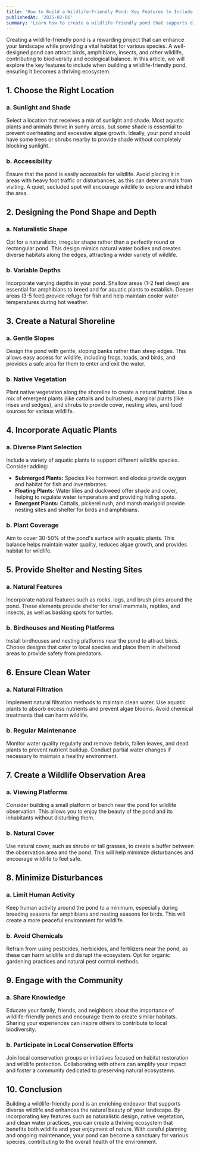 ---
title: 'How to Build a Wildlife-Friendly Pond: Key Features to Include for Supporting Diverse Wildlife'
publishedAt: '2025-02-06'
summary: 'Learn how to create a wildlife-friendly pond that supports diverse species and enhances your landscape.'
---

Creating a wildlife-friendly pond is a rewarding project that can enhance your landscape while providing a vital habitat for various species. A well-designed pond can attract birds, amphibians, insects, and other wildlife, contributing to biodiversity and ecological balance. In this article, we will explore the key features to include when building a wildlife-friendly pond, ensuring it becomes a thriving ecosystem.

## 1. Choose the Right Location

### a. Sunlight and Shade

Select a location that receives a mix of sunlight and shade. Most aquatic plants and animals thrive in sunny areas, but some shade is essential to prevent overheating and excessive algae growth. Ideally, your pond should have some trees or shrubs nearby to provide shade without completely blocking sunlight.

### b. Accessibility

Ensure that the pond is easily accessible for wildlife. Avoid placing it in areas with heavy foot traffic or disturbances, as this can deter animals from visiting. A quiet, secluded spot will encourage wildlife to explore and inhabit the area.

## 2. Designing the Pond Shape and Depth

### a. Naturalistic Shape

Opt for a naturalistic, irregular shape rather than a perfectly round or rectangular pond. This design mimics natural water bodies and creates diverse habitats along the edges, attracting a wider variety of wildlife.

### b. Variable Depths

Incorporate varying depths in your pond. Shallow areas (1-2 feet deep) are essential for amphibians to breed and for aquatic plants to establish. Deeper areas (3-5 feet) provide refuge for fish and help maintain cooler water temperatures during hot weather.

## 3. Create a Natural Shoreline

### a. Gentle Slopes

Design the pond with gentle, sloping banks rather than steep edges. This allows easy access for wildlife, including frogs, toads, and birds, and provides a safe area for them to enter and exit the water.

### b. Native Vegetation

Plant native vegetation along the shoreline to create a natural habitat. Use a mix of emergent plants (like cattails and bulrushes), marginal plants (like irises and sedges), and shrubs to provide cover, nesting sites, and food sources for various wildlife.

## 4. Incorporate Aquatic Plants

### a. Diverse Plant Selection

Include a variety of aquatic plants to support different wildlife species. Consider adding:

- **Submerged Plants:** Species like hornwort and elodea provide oxygen and habitat for fish and invertebrates.
- **Floating Plants:** Water lilies and duckweed offer shade and cover, helping to regulate water temperature and providing hiding spots.
- **Emergent Plants:** Cattails, pickerel rush, and marsh marigold provide nesting sites and shelter for birds and amphibians.

### b. Plant Coverage

Aim to cover 30-50% of the pond's surface with aquatic plants. This balance helps maintain water quality, reduces algae growth, and provides habitat for wildlife.

## 5. Provide Shelter and Nesting Sites

### a. Natural Features

Incorporate natural features such as rocks, logs, and brush piles around the pond. These elements provide shelter for small mammals, reptiles, and insects, as well as basking spots for turtles.

### b. Birdhouses and Nesting Platforms

Install birdhouses and nesting platforms near the pond to attract birds. Choose designs that cater to local species and place them in sheltered areas to provide safety from predators.

## 6. Ensure Clean Water

### a. Natural Filtration

Implement natural filtration methods to maintain clean water. Use aquatic plants to absorb excess nutrients and prevent algae blooms. Avoid chemical treatments that can harm wildlife.

### b. Regular Maintenance

Monitor water quality regularly and remove debris, fallen leaves, and dead plants to prevent nutrient buildup. Conduct partial water changes if necessary to maintain a healthy environment.

## 7. Create a Wildlife Observation Area

### a. Viewing Platforms

Consider building a small platform or bench near the pond for wildlife observation. This allows you to enjoy the beauty of the pond and its inhabitants without disturbing them.

### b. Natural Cover

Use natural cover, such as shrubs or tall grasses, to create a buffer between the observation area and the pond. This will help minimize disturbances and encourage wildlife to feel safe.

## 8. Minimize Disturbances

### a. Limit Human Activity

Keep human activity around the pond to a minimum, especially during breeding seasons for amphibians and nesting seasons for birds. This will create a more peaceful environment for wildlife.

### b. Avoid Chemicals

Refrain from using pesticides, herbicides, and fertilizers near the pond, as these can harm wildlife and disrupt the ecosystem. Opt for organic gardening practices and natural pest control methods.

## 9. Engage with the Community

### a. Share Knowledge

Educate your family, friends, and neighbors about the importance of wildlife-friendly ponds and encourage them to create similar habitats. Sharing your experiences can inspire others to contribute to local biodiversity.

### b. Participate in Local Conservation Efforts

Join local conservation groups or initiatives focused on habitat restoration and wildlife protection. Collaborating with others can amplify your impact and foster a community dedicated to preserving natural ecosystems.

## 10. Conclusion

Building a wildlife-friendly pond is an enriching endeavor that supports diverse wildlife and enhances the natural beauty of your landscape. By incorporating key features such as naturalistic design, native vegetation, and clean water practices, you can create a thriving ecosystem that benefits both wildlife and your enjoyment of nature. With careful planning and ongoing maintenance, your pond can become a sanctuary for various species, contributing to the overall health of the environment.

